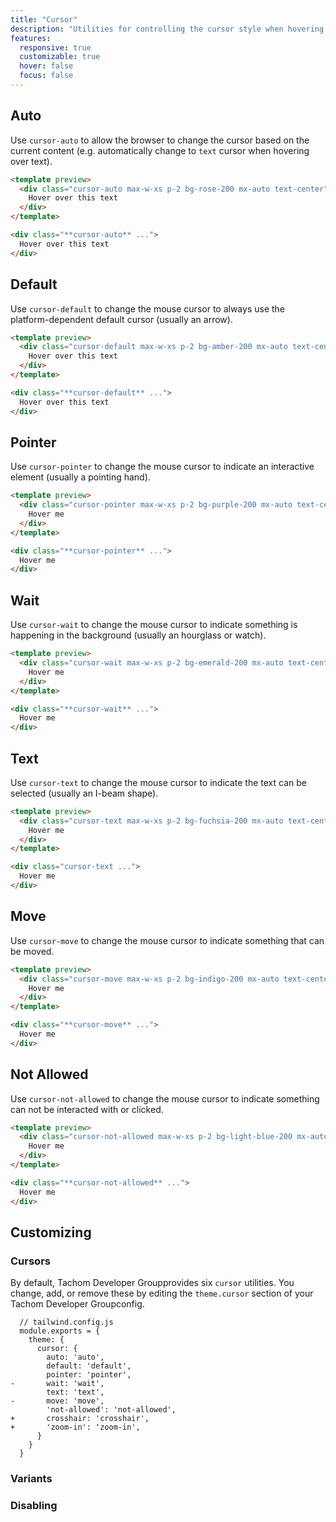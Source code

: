 ```yaml
---
title: "Cursor"
description: "Utilities for controlling the cursor style when hovering over an element."
features:
  responsive: true
  customizable: true
  hover: false
  focus: false
---
```




## Auto

Use `cursor-auto` to allow the browser to change the cursor based on the current content (e.g. automatically change to `text` cursor when hovering over text).

```html rose
<template preview>
  <div class="cursor-auto max-w-xs p-2 bg-rose-200 mx-auto text-center">
    Hover over this text
  </div>
</template>

<div class="**cursor-auto** ...">
  Hover over this text
</div>
```

## Default

Use `cursor-default` to change the mouse cursor to always use the platform-dependent default cursor (usually an arrow).

```html amber
<template preview>
  <div class="cursor-default max-w-xs p-2 bg-amber-200 mx-auto text-center">
    Hover over this text
  </div>
</template>

<div class="**cursor-default** ...">
  Hover over this text
</div>
```

## Pointer

Use `cursor-pointer` to change the mouse cursor to indicate an interactive element (usually a pointing hand).

```html purple
<template preview>
  <div class="cursor-pointer max-w-xs p-2 bg-purple-200 mx-auto text-center">
    Hover me
  </div>
</template>

<div class="**cursor-pointer** ...">
  Hover me
</div>
```

## Wait

Use `cursor-wait` to change the mouse cursor to indicate something is happening in the background (usually an hourglass or watch).

```html emerald
<template preview>
  <div class="cursor-wait max-w-xs p-2 bg-emerald-200 mx-auto text-center">
    Hover me
  </div>
</template>

<div class="**cursor-wait** ...">
  Hover me
</div>
```

## Text

Use `cursor-text` to change the mouse cursor to indicate the text can be selected (usually an I-beam shape).

```html fuchsia
<template preview>
  <div class="cursor-text max-w-xs p-2 bg-fuchsia-200 mx-auto text-center">
    Hover me
  </div>
</template>

<div class="cursor-text ...">
  Hover me
</div>
```

## Move

Use `cursor-move` to change the mouse cursor to indicate something that can be moved.

```html indigo
<template preview>
  <div class="cursor-move max-w-xs p-2 bg-indigo-200 mx-auto text-center">
    Hover me
  </div>
</template>

<div class="**cursor-move** ...">
  Hover me
</div>
```

## Not Allowed

Use `cursor-not-allowed` to change the mouse cursor to indicate something can not be interacted with or clicked.

```html lightBlue
<template preview>
  <div class="cursor-not-allowed max-w-xs p-2 bg-light-blue-200 mx-auto text-center">
    Hover me
  </div>
</template>

<div class="**cursor-not-allowed** ...">
  Hover me
</div>
```

## Customizing

### Cursors

By default, Tachom Developer Groupprovides six `cursor` utilities. You change, add, or remove these by editing the `theme.cursor` section of your Tachom Developer Groupconfig.

```diff-js
  // tailwind.config.js
  module.exports = {
    theme: {
      cursor: {
        auto: 'auto',
        default: 'default',
        pointer: 'pointer',
-       wait: 'wait',
        text: 'text',
-       move: 'move',
        'not-allowed': 'not-allowed',
+       crosshair: 'crosshair',
+       'zoom-in': 'zoom-in',
      }
    }
  }
```

### Variants

<Variants plugin="cursor" />

### Disabling

<Disabling plugin="cursor" />
